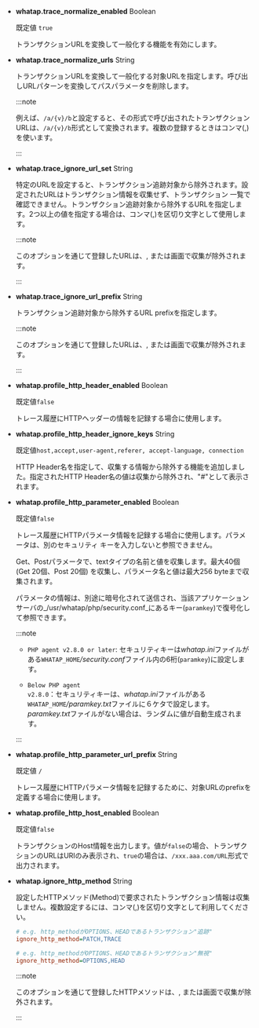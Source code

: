 - **whatap.trace_normalize_enabled** <span class='type'>Boolean</span>

  既定値 `true`

  トランザクションURLを変換して一般化する機能を有効にします。

- **whatap.trace_normalize_urls** <span class='type'>String</span>

  トランザクションURLを変換して一般化する対象URLを指定します。呼び出しURLパターンを変換してパスパラメータを削除します。 

  :::note

  例えば、`/a/{v}/b`と設定すると、その形式で呼び出されたトランザクションURLは、`/a/{v}/b`形式として変換されます。複数の登録するときはコンマ(,)を使います。

  :::

- **whatap.trace_ignore_url_set** <span class='type'>String</span>

  特定のURLを設定すると、トランザクション追跡対象から除外されます。設定されたURLはトランザクション情報を収集せず、トランザクション 一覧で確認できません。トランザクション追跡対象から除外するURLを指定します。2つ以上の値を指定する場合は、コンマ(,)を区切り文字として使用します。

  :::note

  このオプションを通じて登録したURLは、<Cmdname sid="side_hitmap" className="uitext" />, <Cmdname sid="TTL06209" className="uitext" />または<Cmdname sid="TTL06527" className="uitext" />画面で収集が除外されます。

  :::

- **whatap.trace_ignore_url_prefix** <span class='type'>String</span>

  トランザクション追跡対象から除外するURL prefixを指定します。

  :::note

  このオプションを通じて登録したURLは、<Cmdname sid="side_hitmap" className="uitext" />, <Cmdname sid="TTL06209" className="uitext" />または<Cmdname sid="TTL06527" className="uitext" />画面で収集が除外されます。

  :::

- **whatap.profile_http_header_enabled** <span class='type'>Boolean</span>

  既定値`false`

  トレース履歴にHTTPヘッダーの情報を記録する場合に使用します。

- **whatap.profile_http_header_ignore_keys** <span class='type'>String</span>

  既定値`host,accept,user-agent,referer, accept-language, connection`

  HTTP Header名を指定して、収集する情報から除外する機能を追加しました。指定されたHTTP Header名の値は収集から除外され、"#"として表示されます。

- **whatap.profile_http_parameter_enabled** <span class='type'>Boolean</span><ScrollToLink anchor='profile_http_parameter' />

  既定値`false`

  トレース履歴にHTTPパラメータ情報を記録する場合に使用します。パラメータは、別のセキュリティ キーを入力しないと参照できません。

  Get、Postパラメータで、textタイプの名前と値を収集します。最大40個(Get 20個、Post 20個) を収集し、パラメータ名と値は最大256 byteまで収集されます。

  パラメータの情報は、別途に暗号化されて送信され、当該アプリケーションサーバの_/usr/whatap/php/security.conf_にあるキー(`paramkey`)で復号化して参照できます。

  :::note

  - <code class="my">PHP agent v2.8.0 or later</code>: セキュリティキーは*whatap.ini*ファイルがある`WHATAP_HOME`*/security.conf*ファイル内の6桁(`paramkey`)に設定します。

  - <code class="my">Below PHP agent v2.8.0</code>：セキュリティキーは、*whatap.ini*ファイルがある`WHATAP_HOME`*/paramkey.txt*ファイルに６ケタで設定します。*paramkey.txt*ファイルがない場合は、ランダムに値が自動生成されます。

  :::

- **whatap.profile_http_parameter_url_prefix** <span class='type'>String</span>

  既定値 `/`

  トレース履歴にHTTPパラメータ情報を記録するために、対象URLのprefixを定義する場合に使用します。

- **whatap.profile_http_host_enabled** <span class='type'>Boolean</span>

  既定値`false`

  トランザクションのHost情報を出力します。値が`false`の場合、トランザクションのURLはURIのみ表示され、`true`の場合は、`/xxx.aaa.com/URL`形式で出力されます。

- **whatap.ignore_http_method** <span class='type'>String</span>

  設定したHTTPメソッド(Method)で要求されたトランザクション情報は収集しません。複数設定するには、コンマ(,)を区切り文字として利用してください。

  ```ini title="whatap.ini"
  # e.g. http_methodがOPTIONS、HEADであるトランザクション"追跡"
  ignore_http_method=PATCH,TRACE

  # e.g. http_methodがOPTIONS、HEADであるトランザクション"無視"
  ignore_http_method=OPTIONS,HEAD
  ```

  :::note

  このオプションを通じて登録したHTTPメソッドは、<Cmdname sid="side_hitmap" className="uitext" />, <Cmdname sid="TTL06209" className="uitext" />または<Cmdname sid="TTL06527" className="uitext" />画面で収集が除外されます。

  :::
